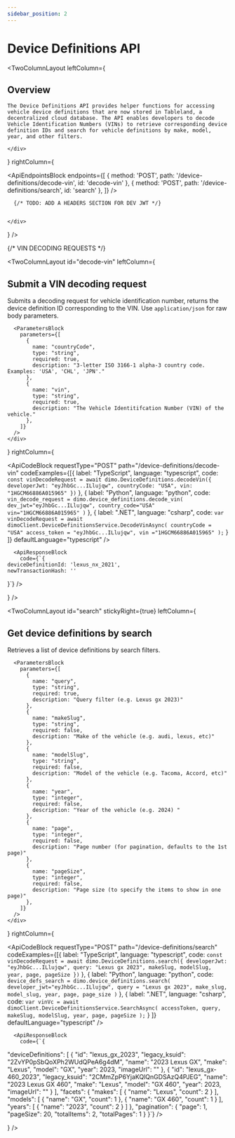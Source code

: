 ```yaml
---
sidebar_position: 2
---
```



# Device Definitions API

<TwoColumnLayout
  leftColumn={
    <div>
      <h2>Overview</h2>

    The Device Definitions API provides helper functions for accessing vehicle device definitions that are now stored in Tableland, a decentralized cloud database. The API enables developers to decode Vehicle Identification Numbers (VINs) to retrieve corresponding device definition IDs and search for vehicle definitions by make, model, year, and other filters.

    </div>
  }
  rightColumn={
    <div>
      <BaseUrlBlock url="https://device-definitions-api.dimo.zone"/>
      <ApiEndpointsBlock
        endpoints={[
          {
            method: 'POST',
            path: '/device-definitions/decode-vin',
            id: 'decode-vin'
          },
          {
            method: 'POST',
            path: '/device-definitions/search',
            id: 'search'
          },
        ]}
      />

      {/* TODO: ADD A HEADERS SECTION FOR DEV JWT */}


    </div>
  }
/>

{/* VIN DECODING REQUESTS */}

<TwoColumnLayout
  id="decode-vin"
  leftColumn={
    <div>
      <h2>Submit a VIN decoding request</h2>
      Submits a decoding request for vehicle identification number, returns the device definition ID corresponding to the VIN.
      Use <code>application/json</code> for raw body parameters.

      <ParametersBlock
        parameters={[
          {
            name: "countryCode",
            type: "string",
            required: true,
            description: "3-letter ISO 3166-1 alpha-3 country code. Examples: 'USA', 'CHL', 'JPN'."
          },
          {
            name: "vin",
            type: "string",
            required: true,
            description: "The Vehicle Identitifcation Number (VIN) of the vehicle."
          },
        ]}
      />
    </div>
  }
  rightColumn={
    <div>
      <ApiCodeBlock
        requestType="POST"
        path="/device-definitions/decode-vin"
        codeExamples={[{
            label: "TypeScript",
            language: "typescript",
            code: `const vinDecodeRequest = await dimo.DeviceDefinitions.decodeVin({
    developerJwt: "eyJhbGc...ILlujqw",
    countryCode: "USA",
    vin: "1HGCM66886A015965"
  })`
          },
          {
            label: "Python",
            language: "python",
            code: `vin_decode_request = dimo.device_definitions.decode_vin(
    dev_jwt="eyJhbGc...ILlujqw",
    country_code="USA"
    vin="1HGCM66886A015965"
  )`
          },
          {
            label: ".NET",
            language: "csharp",
            code: `var vinDecodeRequest = await dimoClient.DeviceDefinitionsService.DecodeVinAsync(
    countryCode = "USA"
    access_token = "eyJhbGc...ILlujqw",
    vin ="1HGCM66886A015965"
  );`
          }
        ]}
        defaultLanguage="typescript"
      />

      <ApiResponseBlock
        code={`{
    deviceDefinitionId: 'lexus_nx_2021',
    newTransactionHash: ''
  }`}
      />
    </div>
  }
/>

<TwoColumnLayout
  id="search"
  stickyRight={true}
  leftColumn={
    <div>
      <h2>Get device definitions by search</h2>
      Retrieves a list of device definitions by search filters.

      <ParametersBlock
        parameters={[
          {
            name: "query",
            type: "string",
            required: true,
            description: "Query filter (e.g. Lexus gx 2023)"
          },
          {
            name: "makeSlug",
            type: "string",
            required: false,
            description: "Make of the vehicle (e.g. audi, lexus, etc)"
          },
          {
            name: "modelSlug",
            type: "string",
            required: false,
            description: "Model of the vehicle (e.g. Tacoma, Accord, etc)"
          },
          {
            name: "year",
            type: "integer",
            required: false,
            description: "Year of the vehicle (e.g. 2024) "
          },
          {
            name: "page",
            type: "integer",
            required: false,
            description: "Page number (for pagination, defaults to the 1st page)"
          },
          {
            name: "pageSize",
            type: "integer",
            required: false,
            description: "Page size (to specify the items to show in one page)"
          },
        ]}
      />
    </div>
  }
  rightColumn={
    <div>
      <ApiCodeBlock
        requestType="POST"
        path="/device-definitions/search"
        codeExamples={[{
            label: "TypeScript",
            language: "typescript",
            code: `const vinDecodeRequest = await dimo.DeviceDefinitions.search({
    developerJwt: "eyJhbGc...ILlujqw",
    query: "Lexus gx 2023",
    makeSlug,
    modelSlug,
    year,
    page,
    pageSize
  })`
          },
          {
            label: "Python",
            language: "python",
            code: `device_defs_search = dimo.device_definitions.search(
    developer_jwt="eyJhbGc...ILlujqw",
    query = "Lexus gx 2023",
    make_slug,
    model_slug,
    year,
    page,
    page_size
  )`
          },
          {
            label: ".NET",
            language: "csharp",
            code: `var vinVc = await dimoClient.DeviceDefinitionsService.SearchAsync(
    accessToken,
    query,
    makeSlug,
    modelSlug,
    year,
    page,
    pageSize
);`
          }
        ]}
        defaultLanguage="typescript"
      />

      <ApiResponseBlock
        code={`{
  "deviceDefinitions": [
    {
      "id": "lexus_gx_2023",
      "legacy_ksuid": "2ZvYP0pSbQoXPh2WUdQPeA6g4dM",
      "name": "2023 Lexus GX",
      "make": "Lexus",
      "model": "GX",
      "year": 2023,
      "imageUrl": ""
    },
    {
      "id": "lexus_gx-460_2023",
      "legacy_ksuid": "2CMmZpP6YjaKQlQnGDSAzQ4PJEG",
      "name": "2023 Lexus GX 460",
      "make": "Lexus",
      "model": "GX 460",
      "year": 2023,
      "imageUrl": ""
    }
  ],
  "facets": {
    "makes": [
      {
        "name": "Lexus",
        "count": 2
      }
    ],
    "models": [
      {
        "name": "GX",
        "count": 1
      },
      {
        "name": "GX 460",
        "count": 1
      }
    ],
    "years": [
      {
        "name": "2023",
        "count": 2
      }
    ]
  },
  "pagination": {
    "page": 1,
    "pageSize": 20,
    "totalItems": 2,
    "totalPages": 1
  }
}`}
      />
    </div>
  }
/>
